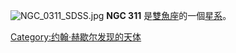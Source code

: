 {{NGCInfoBox|NGCID=NGC 311|發現者=約翰·弗里德里希·威廉·赫歇爾|發現日期=1828年9月15日|其他編號=UGC 592, MCG 5-3-28,ZWG 501.49|曆元=J2000.0|赤經=57分32.8秒|赤緯=30°16'49""|星座=雙魚座|星體=星系|星等=13|表面亮度=13.1|藍等=14}}
[[File:NGC_0311_SDSS.jpg|thumb]]
'''NGC 311''' 是[[雙魚座|雙魚座]]的一個[[星系|星系]]。

{{NGCReference|311}}
{{Catalogs|NGC=311}}

{{Galaxy-stub}}

[[Category:约翰·赫歇尔发现的天体|Category:约翰·赫歇尔发现的天体]]